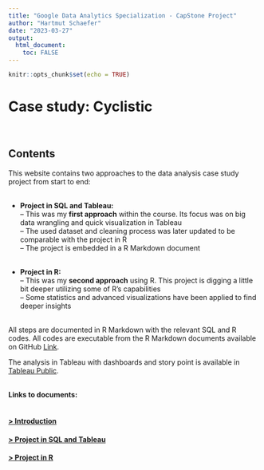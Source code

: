 ```yaml
---
title: "Google Data Analytics Specialization - CapStone Project"
author: "Hartmut Schaefer"
date: "2023-03-27"
output: 
  html_document:
    toc: FALSE
---
```


```r
knitr::opts_chunk$set(echo = TRUE)
```


# Case study: Cyclistic
\


##  Contents

This website contains  two approaches to the data analysis case study project from start to end:\
\

- **Project in SQL and Tableau:**\
  -- This was my **first approach** within the course. Its focus was on big data wrangling and quick visualization in Tableau\
  -- The used dataset and cleaning process was later updated to be comparable with the project in R\
  -- The project is embedded in a R Markdown document\
\

- **Project in R:**\
  -- This was my **second approach** using R. This project is digging a little bit deeper utilizing some of R's capabilities\
  -- Some statistics and advanced visualizations have been applied to find deeper insights\
\

All steps are documented in R Markdown with the relevant SQL and R codes. All codes are executable from the R Markdown documents available on GitHub [Link](https://github.com/hk-schaefer/Cyclistic).\

The analysis in Tableau with dashboards and story point is available in [Tableau Public](https://public.tableau.com/app/profile/hartmut.schaefer/viz/Bike-ShareCaseStudy-GoogleDataAnalyticsCapStoneProject/Cyclistics-StoryPoint).\
\

**Links to documents:**\
\

#### [> Introduction](introduction.html)\

#### [> Project in SQL and Tableau](project1.html)\

#### [> Project in R](project2.html)\
\







